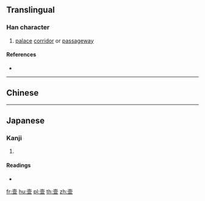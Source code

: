 {{also|壼}}
==Translingual==

===Han character===
{{Han char|rn=33|rad=士|as=08|sn=11|four=|canj=GBMC,XGBMC|ids=⿳士冖亚}}

# [[palace]] [[corridor]] or [[passageway]]

====References====
* {{Han ref|kx=0243.091|hdz=10458.060|uh=58F8|ud=22776}}

----

==Chinese==
{{zh-see|壼}}

----

==Japanese==

===Kanji===
{{ja-kanji|grade=|rs=士08}}

# {{defn|lang=ja|sort=士08}}

====Readings====
* {{ja-readings|on=[[こん]] (kon)|kun=[[へやのつろ]] (heyanotsuro), [[おく]] (oku)}}

[[fr:壸]]
[[hu:壸]]
[[pl:壸]]
[[th:壸]]
[[zh:壸]]